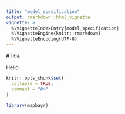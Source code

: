 ```yaml
---
title: "model_specification"
output: rmarkdown::html_vignette
vignette: >
  %\VignetteIndexEntry{model_specification}
  %\VignetteEngine{knitr::rmarkdown}
  %\VignetteEncoding{UTF-8}
---
```


#Title

Hello

```r
knitr::opts_chunk$set(
  collapse = TRUE,
  comment = "#>"
)
```

```r
library(mapbayr)
```


